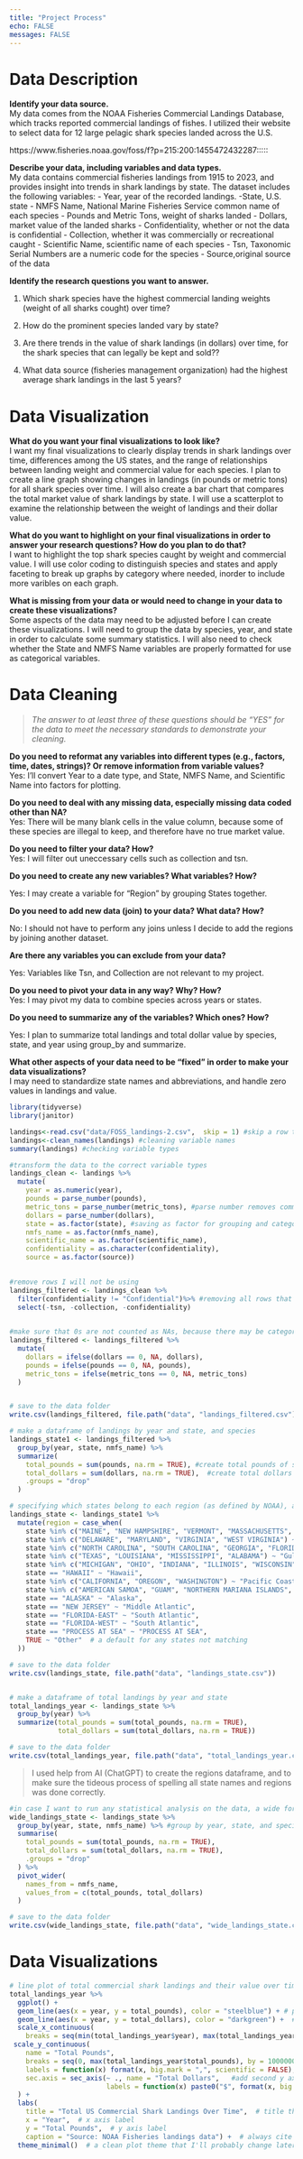 ```yaml
---
title: "Project Process"
echo: FALSE
messages: FALSE
---
```


# Data Description

**Identify your data source.**  
My data comes from the NOAA Fisheries Commercial Landings Database, which tracks reported commercial landings of fishes. I utilized their website to select data for 12 large pelagic shark species landed across the U.S.

https://www.fisheries.noaa.gov/foss/f?p=215:200:1455472432287:::::


**Describe your data, including variables and data types.**  
My data contains commercial fisheries landings from 1915 to 2023, and provides insight into trends in shark landings  by state.
The dataset includes the following variables:
 - Year, year of the recorded landings.
 -State, U.S. state 
 - NMFS Name, National Marine Fisheries Service common name of each species
 - Pounds and Metric Tons, weight of sharks landed
 - Dollars, market value of the landed sharks
 - Confidentiality, whether or not the data is  confidential
 - Collection, whether it was commercially or recreational caught
 - Scientific Name, scientific name of each species
 - Tsn,  Taxonomic Serial Numbers are a numeric code for the species
 - Source,original source of the data

**Identify the research questions you want to answer.**  

1. Which shark species have the highest commercial landing weights (weight of all sharks cought) over time?

2. How do the prominent species landed vary by state?

3. Are there trends in the value of shark landings (in dollars) over time, for the shark species that can legally be kept and sold??

4. What data source (fisheries management organization) had the highest average shark landings in the last 5 years?

# Data Visualization

**What do you want your final visualizations to look like?**  
I want my final visualizations to clearly display trends in shark landings over time, differences among the US states, and the range of relationships between landing weight and commercial value for each species. I plan to create a line graph showing changes in landings (in pounds or metric tons) for all shark species over time. I will also create a bar chart that compares the total market value of shark landings by state. I will use a scatterplot to examine the relationship between the weight of landings and their dollar value. 

**What do you want to highlight on your final visualizations in order to answer your research questions? How do you plan to do that?**  
I want to highlight the top shark species caught by weight and commercial value. I will use color coding to distinguish species and states and apply faceting to break up graphs by category where needed, inorder to include more varibles on each graph. 


**What is missing from your data or would need to change in your data to create these visualizations?**  
Some aspects of the data may need to be adjusted before I can create these visualizations. I will need to group the data by species, year, and state in order to calculate some summary statistics. I will also need to check whether the State and NMFS Name variables are properly formatted for use as categorical variables. 

# Data Cleaning

> _The answer to at least three of these questions should be “YES” for the data to meet the necessary standards to demonstrate your cleaning._

**Do you need to reformat any variables into different types (e.g., factors, time, dates, strings)? Or remove information from variable values?**  
Yes: I’ll convert Year to a date type, and State, NMFS Name, and Scientific Name into factors for plotting.

**Do you need to deal with any missing data, especially missing data coded other than NA?**  
Yes: There will be many blank cells in the value column, because some of these species are illegal to keep, and therefore have no true market value. 

**Do you need to filter your data? How?**  
Yes: I will filter out uneccessary cells such as collection and tsn.

**Do you need to create any new variables? What variables? How?**  

Yes: I may create a variable for “Region” by grouping  States together.


**Do you need to add new data (join) to your data? What data? How?**  

No: I should not have to perform any joins unless I decide to add the regions by joining another dataset. 


**Are there any variables you can exclude from your data?**  

Yes: Variables like Tsn, and Collection are not relevant to my project.

**Do you need to pivot your data in any way? Why? How?**  
Yes: I may pivot my data to combine species across years or states. 


**Do you need to summarize any of the variables? Which ones? How?**  

Yes: I plan to summarize total landings and total dollar value by species, state, and year using group_by and summarize.

**What other aspects of your data need to be “fixed” in order to make your data visualizations?**  
I may need to standardize state names and abbreviations, and handle zero values in landings and value.

```r
library(tidyverse)
library(janitor)
```


```r
landings<-read.csv("data/FOSS_landings-2.csv",  skip = 1) #skip a row to make column names
landings<-clean_names(landings) #cleaning variable names
summary(landings) #checking variable types

```

```r
#transform the data to the correct variable types
landings_clean <- landings %>%
  mutate(
    year = as.numeric(year),
    pounds = parse_number(pounds),
    metric_tons = parse_number(metric_tons), #parse number removes commas and saves a numeric variable
    dollars = parse_number(dollars),
    state = as.factor(state), #saving as factor for grouping and categorical visualizations later on
    nmfs_name = as.factor(nmfs_name),
    scientific_name = as.factor(scientific_name),
    confidentiality = as.character(confidentiality),
    source = as.factor(source))
    

#remove rows I will not be using
landings_filtered <- landings_clean %>%
  filter(confidentiality != "Confidential")%>% #removing all rows that are confidential, because there is no data
  select(-tsn, -collection, -confidentiality)
  

#make sure that 0s are not counted as NAs, because there may be categories where $ needs to be $0, and we do nnot want to accidentally filter out meaningful data
landings_filtered <- landings_filtered %>%
  mutate(
    dollars = ifelse(dollars == 0, NA, dollars),
    pounds = ifelse(pounds == 0, NA, pounds),
    metric_tons = ifelse(metric_tons == 0, NA, metric_tons)
  )


# save to the data folder
write.csv(landings_filtered, file.path("data", "landings_filtered.csv"))
```

```r

# make a dataframe of landings by year and state, and species
landings_state1 <- landings_filtered %>%
  group_by(year, state, nmfs_name) %>%
  summarize(
    total_pounds = sum(pounds, na.rm = TRUE), #create total pounds of sharks landed per year, state, and species
    total_dollars = sum(dollars, na.rm = TRUE),  #create total dollars of sharks landed per year, state, and species
    .groups = "drop"
  )

# specifying which states belong to each region (as defined by NOAA), and adding it as a column
landings_state <- landings_state1 %>%
  mutate(region = case_when(
    state %in% c("MAINE", "NEW HAMPSHIRE", "VERMONT", "MASSACHUSETTS", "RHODE ISLAND", "CONNECTICUT") ~ "New England",
    state %in% c("DELAWARE", "MARYLAND", "VIRGINIA", "WEST VIRGINIA") ~ "Middle Atlantic",
    state %in% c("NORTH CAROLINA", "SOUTH CAROLINA", "GEORGIA", "FLORIDA") ~ "South Atlantic",
    state %in% c("TEXAS", "LOUISIANA", "MISSISSIPPI", "ALABAMA") ~ "Gulf",
    state %in% c("MICHIGAN", "OHIO", "INDIANA", "ILLINOIS", "WISCONSIN", "MINNESOTA", "NEW YORK") ~ "Great Lakes",
    state == "HAWAII" ~ "Hawaii",
    state %in% c("CALIFORNIA", "OREGON", "WASHINGTON") ~ "Pacific Coast",
    state %in% c("AMERICAN SAMOA", "GUAM", "NORTHERN MARIANA ISLANDS", "PACIFIC ISLANDS") ~ "Pacific Island Regions",
    state == "ALASKA" ~ "Alaska",
    state == "NEW JERSEY" ~ "Middle Atlantic",   
    state == "FLORIDA-EAST" ~ "South Atlantic",  
    state == "FLORIDA-WEST" ~ "South Atlantic", 
    state == "PROCESS AT SEA" ~ "PROCESS AT SEA",       
    TRUE ~ "Other"  # a default for any states not matching
  ))

# save to the data folder
write.csv(landings_state, file.path("data", "landings_state.csv"))


# make a dataframe of total landings by year and state
total_landings_year <- landings_state %>%
  group_by(year) %>%
  summarize(total_pounds = sum(total_pounds, na.rm = TRUE), 
            total_dollars = sum(total_dollars, na.rm = TRUE))

# save to the data folder
write.csv(total_landings_year, file.path("data", "total_landings_year.csv"))
```

> I used help from AI (ChatGPT) to create the regions dataframe, and to make sure the tideous process of spelling all state names and regions was done correctly.

```r
#in case I want to run any statistical analysis on the data, a wide formatted dataset may be useful
wide_landings_state <- landings_state %>%
  group_by(year, state, nmfs_name) %>% #group by year, state, and species
  summarise(
    total_pounds = sum(total_pounds, na.rm = TRUE),
    total_dollars = sum(total_dollars, na.rm = TRUE),
    .groups = "drop"
  ) %>%
  pivot_wider(
    names_from = nmfs_name,
    values_from = c(total_pounds, total_dollars)
  )

# save to the data folder
write.csv(wide_landings_state, file.path("data", "wide_landings_state.csv"))
```

# Data Visualizations

```r
# line plot of total commercial shark landings and their value over time
total_landings_year %>%
  ggplot() +
  geom_line(aes(x = year, y = total_pounds), color = "steelblue") + # plot total pounds on the y axis and year on the x axis
  geom_line(aes(x = year, y = total_dollars), color = "darkgreen") +  # plot second line with total dollars on the y axis and year on the x axis
  scale_x_continuous(
    breaks = seq(min(total_landings_year$year), max(total_landings_year$year), by = 10)) +  # set x axis breaks by 10 year increments
 scale_y_continuous(
    name = "Total Pounds",  
    breaks = seq(0, max(total_landings_year$total_pounds), by = 10000000),  # set y axis breaks every 10 million pounds
    labels = function(x) format(x, big.mark = ",", scientific = FALSE),  # add commas to y axis labels 
    sec.axis = sec_axis(~ ., name = "Total Dollars",   #add second y axis label 
                        labels = function(x) paste0("$", format(x, big.mark = ",", scientific = FALSE)))  # add commas and $ to y axis labels 
  ) +
  labs(
    title = "Total US Commercial Shark Landings Over Time",  # title the plot
    x = "Year",  # x axis label
    y = "Total Pounds",  # y axis label
    caption = "Source: NOAA Fisheries landings data") +  # always cite your data!
  theme_minimal()  # a clean plot theme that I'll probably change later


```



